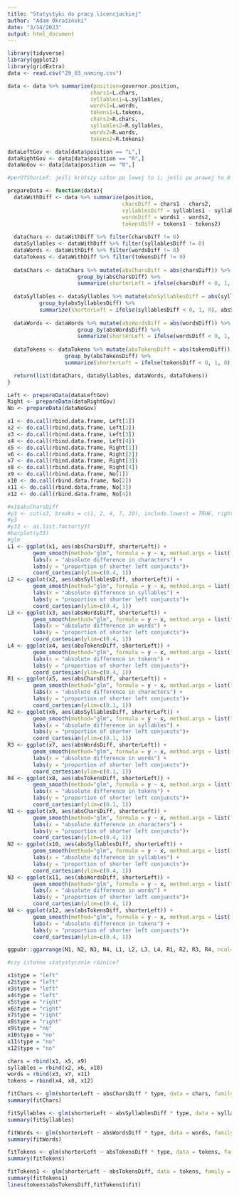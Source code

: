 ```yaml
---
title: "Statystyki do pracy licencjackiej"
author: "Adam Okrasiński"
date: "3/14/2023"
output: html_document
---
```


```r
library(tidyverse)
library(ggplot2)
library(gridExtra)
data <- read.csv("29_03_naming.csv")

data <- data %>% summarize(position=governor.position, 
                          chars1=L.chars, 
                          syllables1=L.syllables, 
                          words1=L.words, 
                          tokens1=L.tokens, 
                          chars2=R.chars, 
                          syllables2=R.syllables, 
                          words2=R.words, 
                          tokens2=R.tokens)

dataLeftGov <- data[data$position == "L",]
dataRightGov <- data[data$position == "R",]
dataNoGov <- data[data$position == "0",]

#perOfShorLef: jeśli krótszy człon po lewej to 1; jeśli po prawej to 0

prepareData <- function(data){
  dataWithDiff <- data %>% summarize(position, 
                                    charsDiff = chars1 - chars2, 
                                    syllablesDiff = syllables1 - syllables2,
                                    wordsDiff = words1 - words2, 
                                    tokensDiff = tokens1 - tokens2)
  
  dataChars <- dataWithDiff %>% filter(charsDiff != 0)
  dataSyllables <- dataWithDiff %>% filter(syllablesDiff != 0)
  dataWords <- dataWithDiff %>% filter(wordsDiff != 0)
  dataTokens <- dataWithDiff %>% filter(tokensDiff != 0)
  
  dataChars <- dataChars %>% mutate(absCharsDiff = abs(charsDiff)) %>% 
                      group_by(absCharsDiff) %>%     
                      summarize(shorterLeft = ifelse(charsDiff < 0, 1, 0), absCharsDiff,  .groups = 'drop')
  
  dataSyllables <- dataSyllables %>% mutate(absSyllablesDiff = abs(syllablesDiff)) %>% 
          group_by(absSyllablesDiff) %>%     
          summarize(shorterLeft = ifelse(syllablesDiff < 0, 1, 0), absSyllablesDiff,  .groups = 'drop')
  
  dataWords <- dataWords %>% mutate(absWordsDiff = abs(wordsDiff)) %>% 
                      group_by(absWordsDiff) %>%     
                      summarize(shorterLeft = ifelse(wordsDiff < 0, 1, 0), absWordsDiff,  .groups = 'drop')
  
  dataTokens <- dataTokens %>% mutate(absTokensDiff = abs(tokensDiff)) %>% 
                  group_by(absTokensDiff) %>%     
                  summarize(shorterLeft = ifelse(tokensDiff < 0, 1, 0), absTokensDiff,  .groups = 'drop')

  return(list(dataChars, dataSyllables, dataWords, dataTokens))
}

Left <- prepareData(dataLeftGov)
Right <- prepareData(dataRightGov)
No <- prepareData(dataNoGov)

x1 <- do.call(rbind.data.frame, Left[1])
x2 <- do.call(rbind.data.frame, Left[2])
x3 <- do.call(rbind.data.frame, Left[3])
x4 <- do.call(rbind.data.frame, Left[4])
x5 <- do.call(rbind.data.frame, Right[1])
x6 <- do.call(rbind.data.frame, Right[2])
x7 <- do.call(rbind.data.frame, Right[3])
x8 <- do.call(rbind.data.frame, Right[4])
x9 <- do.call(rbind.data.frame, No[1])
x10 <- do.call(rbind.data.frame, No[2])
x11 <- do.call(rbind.data.frame, No[3])
x12 <- do.call(rbind.data.frame, No[4])

#x1$absCharsDiff
#y3 <- cut(x3, breaks = c(1, 2, 4, 7, 20), include.lowest = TRUE, right=FALSE)
#y3
#y33 <- as.list.factor(y3)
#barplot(y33)
#glm
L1 <- ggplot(x1, aes(absCharsDiff, shorterLeft)) +
        geom_smooth(method="glm", formula = y ~ x, method.args = list(family = binomial))+
        labs(x = "absolute difference in characters") +
        labs(y = "proportion of shorter left conjuncts")+
        coord_cartesian(ylim=c(0.4, 1))
L2 <- ggplot(x2, aes(absSyllablesDiff, shorterLeft)) +
        geom_smooth(method="glm", formula = y ~ x, method.args = list(family = binomial))+
        labs(x = "absolute difference in syllables") +
        labs(y = "proportion of shorter left conjuncts")+
        coord_cartesian(ylim=c(0.4, 1))
L3 <- ggplot(x3, aes(absWordsDiff, shorterLeft)) +
        geom_smooth(method="glm", formula = y ~ x, method.args = list(family = binomial))+
        labs(x = "absolute difference in words") +
        labs(y = "proportion of shorter left conjuncts")+
        coord_cartesian(ylim=c(0.4, 1))
L4 <- ggplot(x4, aes(absTokensDiff, shorterLeft)) +
        geom_smooth(method="glm", formula = y ~ x, method.args = list(family = binomial))+
        labs(x = "absolute difference in tokens") +
        labs(y = "proportion of shorter left conjuncts")+
        coord_cartesian(ylim=c(0.4, 1))
R1 <- ggplot(x5, aes(absCharsDiff, shorterLeft)) +
        geom_smooth(method="glm", formula = y ~ x, method.args = list(family = binomial))+
        labs(x = "absolute difference in characters") +
        labs(y = "proportion of shorter left conjuncts")+
        coord_cartesian(ylim=c(0.1, 1))
R2 <- ggplot(x6, aes(absSyllablesDiff, shorterLeft)) +
        geom_smooth(method="glm", formula = y ~ x, method.args = list(family = binomial))+
        labs(x = "absolute difference in syllables") +
        labs(y = "proportion of shorter left conjuncts")+
        coord_cartesian(ylim=c(0.1, 1))
R3 <- ggplot(x7, aes(absWordsDiff, shorterLeft)) +
        geom_smooth(method="glm", formula = y ~ x, method.args = list(family = binomial))+
        labs(x = "absolute difference in words") +
        labs(y = "proportion of shorter left conjuncts")+
        coord_cartesian(ylim=c(0.1, 1))
R4 <- ggplot(x8, aes(absTokensDiff, shorterLeft)) +
        geom_smooth(method="glm", formula = y ~ x, method.args = list(family = binomial))+
        labs(x = "absolute difference in tokens") +
        labs(y = "proportion of shorter left conjuncts")+
        coord_cartesian(ylim=c(0.1, 1))
N1 <- ggplot(x9, aes(absCharsDiff, shorterLeft)) +
        geom_smooth(method="glm", formula = y ~ x, method.args = list(family = binomial))+
        labs(x = "absolute difference in characters") +
        labs(y = "proportion of shorter left conjuncts")+
        coord_cartesian(ylim=c(0.4, 1))
N2 <- ggplot(x10, aes(absSyllablesDiff, shorterLeft)) +
        geom_smooth(method="glm", formula = y ~ x, method.args = list(family = binomial))+
        labs(x = "absolute difference in syllables") +
        labs(y = "proportion of shorter left conjuncts")+
        coord_cartesian(ylim=c(0.4, 1))
N3 <- ggplot(x11, aes(absWordsDiff, shorterLeft)) +
        geom_smooth(method="glm", formula = y ~ x, method.args = list(family = binomial))+
        labs(x = "absolute difference in words") +
        labs(y = "proportion of shorter left conjuncts")+
        coord_cartesian(ylim=c(0.4, 1))
N4 <- ggplot(x12, aes(absTokensDiff, shorterLeft)) +
        geom_smooth(method="glm", formula = y ~ x, method.args = list(family = binomial))+
        labs(x = "absolute difference in tokens") +
        labs(y = "proportion of shorter left conjuncts")+
        coord_cartesian(ylim=c(0.4, 1))

ggpubr::ggarrange(N1, N2, N3, N4, L1, L2, L3, L4, R1, R2, R3, R4, ncol=4, nrow=3)

#czy istotne statystycznie różnice?

x1$type = "left"
x2$type = "left"
x3$type = "left"
x4$type = "left"
x5$type = "right"
x6$type = "right"
x7$type = "right"
x8$type = "right"
x9$type = "no"
x10$type = "no"
x11$type = "no"
x12$type = "no"

chars = rbind(x1, x5, x9)
syllables = rbind(x2, x6, x10)
words = rbind(x3, x7, x11)
tokens = rbind(x4, x8, x12)

fitChars <- glm(shorterLeft ~ absCharsDiff * type, data = chars, family = "binomial")
summary(fitChars)

fitSyllables <- glm(shorterLeft ~ absSyllablesDiff * type, data = syllables, family = "binomial")
summary(fitSyllables)

fitWords <- glm(shorterLeft ~ absWordsDiff * type, data = words, family = "binomial")
summary(fitWords)

fitTokens <- glm(shorterLeft ~ absTokensDiff * type, data = tokens, family = "binomial")
summary(fitTokens)

fitTokens1 <- glm(shorterLeft ~ absTokensDiff, data = tokens, family = "binomial")
summary(fitTokens1)
lines(tokens$absTokensDiff,fitTokens1$fit)

```

